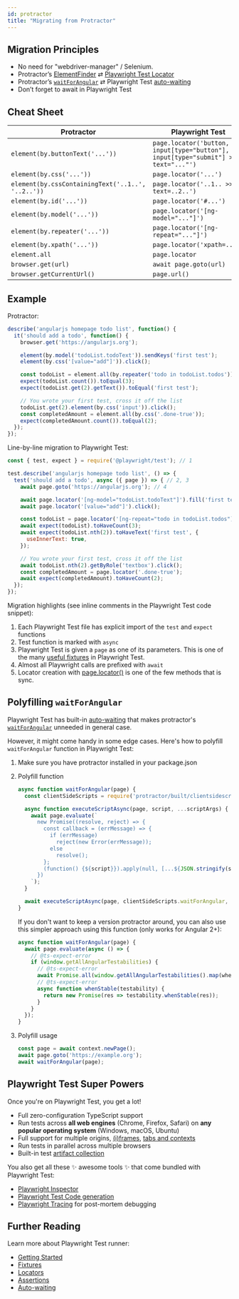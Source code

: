 ```yaml
---
id: protractor
title: "Migrating from Protractor"
---
```


## Migration Principles
- No need for "webdriver-manager" / Selenium.
- Protractor’s [ElementFinder] ⇄ [Playwright Test Locator](./api/class-locator)
- Protractor’s [`waitForAngular`] ⇄ Playwright Test [auto-waiting](./actionability.mdx)
- Don’t forget to await in Playwright Test

## Cheat Sheet

| Protractor                                        | Playwright Test                         |
|---------------------------------------------------|-----------------------------------------|
| `element(by.buttonText('...'))`                   | `page.locator('button, input[type="button"], input[type="submit"] >> text="..."')` |
| `element(by.css('...'))`                          | `page.locator('...')`                   |
| `element(by.cssContainingText('..1..', '..2..'))` | `page.locator('..1.. >> text=..2..')`   |
| `element(by.id('...'))`                           | `page.locator('#...')`                  |
| `element(by.model('...'))`                        | `page.locator('[ng-model="..."]')`      |
| `element(by.repeater('...'))`                     | `page.locator('[ng-repeat="..."]')`     |
| `element(by.xpath('...'))`                        | `page.locator('xpath=...')`             |
| `element.all`                                     | `page.locator`                          |
| `browser.get(url)`                                | `await page.goto(url)`                  |
| `browser.getCurrentUrl()`                         | `page.url()`                            |

## Example

Protractor:

```js
describe('angularjs homepage todo list', function() {
  it('should add a todo', function() {
    browser.get('https://angularjs.org');

    element(by.model('todoList.todoText')).sendKeys('first test');
    element(by.css('[value="add"]')).click();

    const todoList = element.all(by.repeater('todo in todoList.todos'));
    expect(todoList.count()).toEqual(3);
    expect(todoList.get(2).getText()).toEqual('first test');

    // You wrote your first test, cross it off the list
    todoList.get(2).element(by.css('input')).click();
    const completedAmount = element.all(by.css('.done-true'));
    expect(completedAmount.count()).toEqual(2);
  });
});
```

Line-by-line migration to Playwright Test:

```js
const { test, expect } = require('@playwright/test'); // 1

test.describe('angularjs homepage todo list', () => {
  test('should add a todo', async ({ page }) => { // 2, 3
    await page.goto('https://angularjs.org'); // 4

    await page.locator('[ng-model="todoList.todoText"]').fill('first test');
    await page.locator('[value="add"]').click();

    const todoList = page.locator('[ng-repeat="todo in todoList.todos"]'); // 5
    await expect(todoList).toHaveCount(3);
    await expect(todoList.nth(2)).toHaveText('first test', {
      useInnerText: true,
    });

    // You wrote your first test, cross it off the list
    await todoList.nth(2).getByRole('textbox').click();
    const completedAmount = page.locator('.done-true');
    await expect(completedAmount).toHaveCount(2);
  });
});
```

Migration highlights (see inline comments in the Playwright Test code snippet):
1. Each Playwright Test file has explicit import of the `test` and `expect` functions
1. Test function is marked with `async`
1. Playwright Test is given a `page` as one of its parameters. This is one of the many [useful fixtures](./api/class-fixtures) in Playwright Test.
1. Almost all Playwright calls are prefixed with `await`
1. Locator creation with [page.locator()](/api/class-page.mdx#page-locator) is one of the few methods that is sync.

## Polyfilling `waitForAngular`

Playwright Test has built-in [auto-waiting](./actionability.mdx) that makes protractor's [`waitForAngular`] unneeded in general case.

However, it might come handy in some edge cases. Here's how to polyfill `waitForAngular` function in Playwright Test:
1. Make sure you have protractor installed in your package.json
1. Polyfill function
   
   ```js
   async function waitForAngular(page) {
     const clientSideScripts = require('protractor/built/clientsidescripts.js');
   
     async function executeScriptAsync(page, script, ...scriptArgs) {
       await page.evaluate(`
         new Promise((resolve, reject) => {
           const callback = (errMessage) => {
             if (errMessage)
               reject(new Error(errMessage));
             else
               resolve();
           };
           (function() {${script}}).apply(null, [...${JSON.stringify(scriptArgs)}, callback]);
         })
       `);
     }
   
     await executeScriptAsync(page, clientSideScripts.waitForAngular, '');
   }
   ```
   
   If you don't want to keep a version protractor around, you can also use this simpler approach using this function (only works for Angular 2+):
   
   ```js
   async function waitForAngular(page) {
     await page.evaluate(async () => {
       // @ts-expect-error
       if (window.getAllAngularTestabilities) {
         // @ts-expect-error
         await Promise.all(window.getAllAngularTestabilities().map(whenStable));
         // @ts-expect-error
         async function whenStable(testability) {
           return new Promise(res => testability.whenStable(res));
         }
       }
     });
   }
   ```
   
1. Polyfill usage
   
   ```js
   const page = await context.newPage();
   await page.goto('https://example.org');
   await waitForAngular(page);
   ```
   
## Playwright Test Super Powers

Once you're on Playwright Test, you get a lot!
- Full zero-configuration TypeScript support
- Run tests across **all web engines** (Chrome, Firefox, Safari) on **any popular operating system** (Windows, macOS, Ubuntu)
- Full support for multiple origins, [(i)frames](./api/class-frame), [tabs and contexts](./pages.mdx)
- Run tests in parallel across multiple browsers
- Built-in test [artifact collection](./test-use-options.mdx#recording-options)

You also get all these ✨ awesome tools ✨ that come bundled with Playwright Test:
- [Playwright Inspector](./debug.mdx)
- [Playwright Test Code generation](./codegen-intro.mdx)
- [Playwright Tracing](./trace-viewer.mdx) for post-mortem debugging

## Further Reading

Learn more about Playwright Test runner:
- [Getting Started](./intro.mdx)
- [Fixtures](./test-fixtures.mdx)
- [Locators](./locators.mdx)
- [Assertions](./test-assertions.mdx)
- [Auto-waiting](./actionability.mdx)

[ElementFinder]: https://www.protractortest.org/#/api?view=ElementFinder
[`waitForAngular`]: https://www.protractortest.org/#/api?view=ProtractorBrowser.prototype.waitForAngular


[Accessibility]: /api/class-accessibility.mdx "Accessibility"
[Android]: /api/class-android.mdx "Android"
[AndroidDevice]: /api/class-androiddevice.mdx "AndroidDevice"
[AndroidInput]: /api/class-androidinput.mdx "AndroidInput"
[AndroidSocket]: /api/class-androidsocket.mdx "AndroidSocket"
[AndroidWebView]: /api/class-androidwebview.mdx "AndroidWebView"
[APIRequest]: /api/class-apirequest.mdx "APIRequest"
[APIRequestContext]: /api/class-apirequestcontext.mdx "APIRequestContext"
[APIResponse]: /api/class-apiresponse.mdx "APIResponse"
[APIResponseAssertions]: /api/class-apiresponseassertions.mdx "APIResponseAssertions"
[Browser]: /api/class-browser.mdx "Browser"
[BrowserContext]: /api/class-browsercontext.mdx "BrowserContext"
[BrowserServer]: /api/class-browserserver.mdx "BrowserServer"
[BrowserType]: /api/class-browsertype.mdx "BrowserType"
[CDPSession]: /api/class-cdpsession.mdx "CDPSession"
[Clock]: /api/class-clock.mdx "Clock"
[ConsoleMessage]: /api/class-consolemessage.mdx "ConsoleMessage"
[Coverage]: /api/class-coverage.mdx "Coverage"
[Dialog]: /api/class-dialog.mdx "Dialog"
[Download]: /api/class-download.mdx "Download"
[Electron]: /api/class-electron.mdx "Electron"
[ElectronApplication]: /api/class-electronapplication.mdx "ElectronApplication"
[ElementHandle]: /api/class-elementhandle.mdx "ElementHandle"
[FileChooser]: /api/class-filechooser.mdx "FileChooser"
[Frame]: /api/class-frame.mdx "Frame"
[FrameLocator]: /api/class-framelocator.mdx "FrameLocator"
[GenericAssertions]: /api/class-genericassertions.mdx "GenericAssertions"
[JSHandle]: /api/class-jshandle.mdx "JSHandle"
[Keyboard]: /api/class-keyboard.mdx "Keyboard"
[Locator]: /api/class-locator.mdx "Locator"
[LocatorAssertions]: /api/class-locatorassertions.mdx "LocatorAssertions"
[Logger]: /api/class-logger.mdx "Logger"
[Mouse]: /api/class-mouse.mdx "Mouse"
[Page]: /api/class-page.mdx "Page"
[PageAssertions]: /api/class-pageassertions.mdx "PageAssertions"
[Playwright]: /api/class-playwright.mdx "Playwright"
[PlaywrightAssertions]: /api/class-playwrightassertions.mdx "PlaywrightAssertions"
[Request]: /api/class-request.mdx "Request"
[Response]: /api/class-response.mdx "Response"
[Route]: /api/class-route.mdx "Route"
[Selectors]: /api/class-selectors.mdx "Selectors"
[SnapshotAssertions]: /api/class-snapshotassertions.mdx "SnapshotAssertions"
[TimeoutError]: /api/class-timeouterror.mdx "TimeoutError"
[Touchscreen]: /api/class-touchscreen.mdx "Touchscreen"
[Tracing]: /api/class-tracing.mdx "Tracing"
[Video]: /api/class-video.mdx "Video"
[WebError]: /api/class-weberror.mdx "WebError"
[WebSocket]: /api/class-websocket.mdx "WebSocket"
[WebSocketRoute]: /api/class-websocketroute.mdx "WebSocketRoute"
[Worker]: /api/class-worker.mdx "Worker"
[Fixtures]: /api/class-fixtures.mdx "Fixtures"
[FullConfig]: /api/class-fullconfig.mdx "FullConfig"
[FullProject]: /api/class-fullproject.mdx "FullProject"
[Location]: /api/class-location.mdx "Location"
[Test]: /api/class-test.mdx "Test"
[TestConfig]: /api/class-testconfig.mdx "TestConfig"
[TestInfo]: /api/class-testinfo.mdx "TestInfo"
[TestInfoError]: /api/class-testinfoerror.mdx "TestInfoError"
[TestOptions]: /api/class-testoptions.mdx "TestOptions"
[TestProject]: /api/class-testproject.mdx "TestProject"
[WorkerInfo]: /api/class-workerinfo.mdx "WorkerInfo"
[Reporter]: /api/class-reporter.mdx "Reporter"
[Suite]: /api/class-suite.mdx "Suite"
[TestCase]: /api/class-testcase.mdx "TestCase"
[TestError]: /api/class-testerror.mdx "TestError"
[TestResult]: /api/class-testresult.mdx "TestResult"
[TestStep]: /api/class-teststep.mdx "TestStep"
[Element]: https://developer.mozilla.org/en-US/docs/Web/API/element "Element"
[EvaluationArgument]: /evaluating.mdx#evaluation-argument "EvaluationArgument"
[Promise]: https://developer.mozilla.org/en-US/docs/Web/JavaScript/Reference/Global_Objects/Promise "Promise"
[iterator]: https://developer.mozilla.org/en-US/docs/Web/JavaScript/Reference/Iteration_protocols "Iterator"
[origin]: https://developer.mozilla.org/en-US/docs/Glossary/Origin "Origin"
[selector]: https://developer.mozilla.org/en-US/docs/Web/CSS/CSS_Selectors "selector"
[Serializable]: https://developer.mozilla.org/en-US/docs/Web/JavaScript/Reference/Global_Objects/JSON/stringify#Description "Serializable"
[UIEvent.detail]: https://developer.mozilla.org/en-US/docs/Web/API/UIEvent/detail "UIEvent.detail"
[UnixTime]: https://en.wikipedia.org/wiki/Unix_time "Unix Time"
[xpath]: https://developer.mozilla.org/en-US/docs/Web/XPath "xpath"

[Array]: https://developer.mozilla.org/en-US/docs/Web/JavaScript/Reference/Global_Objects/Array "Array"
[boolean]: https://developer.mozilla.org/en-US/docs/Web/JavaScript/Data_structures#Boolean_type "Boolean"
[Buffer]: https://nodejs.org/api/buffer.html#buffer_class_buffer "Buffer"
[ChildProcess]: https://nodejs.org/api/child_process.html "ChildProcess"
[Error]: https://nodejs.org/api/errors.html#errors_class_error "Error"
[EventEmitter]: https://nodejs.org/api/events.html#events_class_eventemitter "EventEmitter"
[function]: https://developer.mozilla.org/en-US/docs/Web/JavaScript/Reference/Global_Objects/Function "Function"
[FormData]: https://developer.mozilla.org/en-US/docs/Web/API/FormData "FormData"
[Map]: https://developer.mozilla.org/en-US/docs/Web/JavaScript/Reference/Global_Objects/Map "Map"
[Metadata]: https://developer.mozilla.org/en-US/docs/Web/JavaScript/Reference/Global_Objects/Object "Object&lt;string, any&gt;"
[null]: https://developer.mozilla.org/en-US/docs/Web/JavaScript/Reference/Global_Objects/null "null"
[number]: https://developer.mozilla.org/en-US/docs/Web/JavaScript/Data_structures#Number_type "Number"
[Object]: https://developer.mozilla.org/en-US/docs/Web/JavaScript/Reference/Global_Objects/Object "Object"
[Promise]: https://developer.mozilla.org/en-US/docs/Web/JavaScript/Reference/Global_Objects/Promise "Promise"
[Readable]: https://nodejs.org/api/stream.html#stream_class_stream_readable "Readable"
[ReadStream]: https://nodejs.org/api/fs.html#class-fsreadstream "ReadStream"
[RegExp]: https://developer.mozilla.org/en-US/docs/Web/JavaScript/Reference/Global_Objects/RegExp "RegExp"
[string]: https://developer.mozilla.org/en-US/docs/Web/JavaScript/Data_structures#String_type "string"
[void]: https://developer.mozilla.org/en-US/docs/Web/JavaScript/Reference/Global_Objects/undefined "void"
[URL]: https://nodejs.org/api/url.html "URL"
[URLSearchParams]: https://developer.mozilla.org/en-US/docs/Web/API/URLSearchParams "URLSearchParams"

[all available image tags]: https://mcr.microsoft.com/en-us/product/playwright/about "all available image tags"
[Microsoft Artifact Registry]: https://mcr.microsoft.com/en-us/product/playwright/about "Microsoft Artifact Registry"
[Dockerfile.jammy]: https://github.com/microsoft/playwright/blob/main/utils/docker/Dockerfile.jammy "Dockerfile.jammy"

